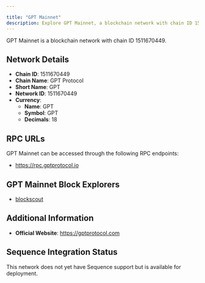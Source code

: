 ```yaml
---

title: "GPT Mainnet"
description: Explore GPT Mainnet, a blockchain network with chain ID 1511670449. Learn about its native currency, GPT, and how to interact with the network.
---
```




GPT Mainnet is a blockchain network with chain ID 1511670449.

## Network Details

- **Chain ID**: 1511670449
- **Chain Name**: GPT Protocol
- **Short Name**: GPT
- **Network ID**: 1511670449
- **Currency**: 
  - **Name**: GPT
  - **Symbol**: GPT
  - **Decimals**: 18

## RPC URLs

GPT Mainnet can be accessed through the following RPC endpoints:

- https://rpc.gptprotocol.io

## GPT Mainnet Block Explorers

- [blockscout](https://explorer.gptprotocol.io)

## Additional Information

- **Official Website**: https://gptprotocol.com

## Sequence Integration Status

This network does not yet have Sequence support but is available for deployment.
